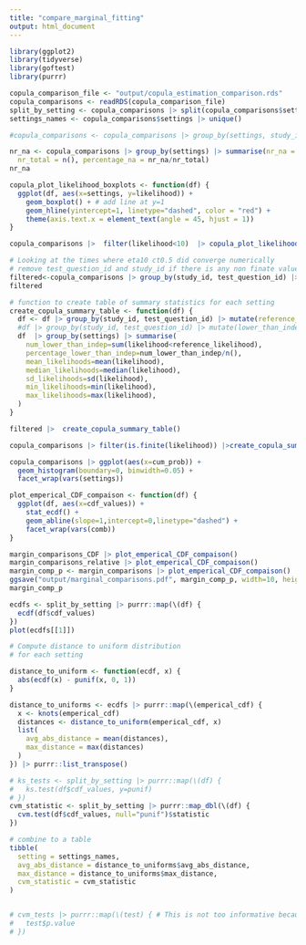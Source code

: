 ```yaml
---
title: "compare_marginal_fitting"
output: html_document
---
```


```r
library(ggplot2)
library(tidyverse)
library(goftest)
library(purrr)

copula_comparison_file <- "output/copula_estimation_comparison.rds"
copula_comparisons <- readRDS(copula_comparison_file)
split_by_setting <- copula_comparisons |> split(copula_comparisons$settings) 
settings_names <- copula_comparisons$settings |> unique()

#copula_comparisons <- copula_comparisons |> group_by(settings, study_id, test_question_id) |> summarise(likelihood=max(likelihood), cum_prob=max(cum_prob)) |> ungroup()
```
```r

nr_na <- copula_comparisons |> group_by(settings) |> summarise(nr_na = sum(is.na(likelihood)), 
  nr_total = n(), percentage_na = nr_na/nr_total)
nr_na
```

```r
copula_plot_likelihood_boxplots <- function(df) {
  ggplot(df, aes(x=settings, y=likelihood)) +
    geom_boxplot() + # add line at y=1 
    geom_hline(yintercept=1, linetype="dashed", color = "red") +
    theme(axis.text.x = element_text(angle = 45, hjust = 1))  
}

copula_comparisons |>  filter(likelihood<10)  |> copula_plot_likelihood_boxplots()
```
```r
# Looking at the times where eta10 ct0.5 did converge numerically
# remove test_question_id and study_id if there is any non finate value in that group
filtered<-copula_comparisons |> group_by(study_id, test_question_id) |> filter(all(is.finite(likelihood)))
filtered
```

```r
# function to create table of summary statistics for each setting
create_copula_summary_table <- function(df) {
  df <- df |> group_by(study_id, test_question_id) |> mutate(reference_likelihood = likelihood[settings == "indep"])
  #df |> group_by(study_id, test_question_id) |> mutate(lower_than_indep = likeli)
  df  |> group_by(settings) |> summarise(
    num_lower_than_indep=sum(likelihood<reference_likelihood),
    percentage_lower_than_indep=num_lower_than_indep/n(),
    mean_likelihoods=mean(likelihood),
    median_likelihoods=median(likelihood),
    sd_likelihoods=sd(likelihood),
    min_likelihoods=min(likelihood),
    max_likelihoods=max(likelihood),
  )
}

filtered |>  create_copula_summary_table()
```
```r
copula_comparisons |> filter(is.finite(likelihood)) |>create_copula_summary_table()
```

```r

copula_comparisons |> ggplot(aes(x=cum_prob)) +
  geom_histogram(boundary=0, binwidth=0.05) +
  facet_wrap(vars(settings))
```
```r
plot_emperical_CDF_compaison <- function(df) {
  ggplot(df, aes(x=cdf_values)) +
    stat_ecdf() +
    geom_abline(slope=1,intercept=0,linetype="dashed") + 
    facet_wrap(vars(comb))
}

margin_comparisons_CDF |> plot_emperical_CDF_compaison()
margin_comparisons_relative |> plot_emperical_CDF_compaison()
margin_comp_p <- margin_comparisons |> plot_emperical_CDF_compaison()
ggsave("output/marginal_comparisons.pdf", margin_comp_p, width=10, height=10)
margin_comp_p

```
```r
ecdfs <- split_by_setting |> purrr::map(\(df) {
  ecdf(df$cdf_values)
})
plot(ecdfs[[1]])
```
```r
# Compute distance to uniform distribution
# for each setting

distance_to_uniform <- function(ecdf, x) {
  abs(ecdf(x) - punif(x, 0, 1))
}

distance_to_uniforms <- ecdfs |> purrr::map(\(emperical_cdf) {
  x <- knots(emperical_cdf)
  distances <- distance_to_uniform(emperical_cdf, x)
  list(
    avg_abs_distance = mean(distances),
    max_distance = max(distances)
  )
}) |> purrr::list_transpose()

# ks_tests <- split_by_setting |> purrr::map(\(df) {
#   ks.test(df$cdf_values, y=punif)
# })
cvm_statistic <- split_by_setting |> purrr::map_dbl(\(df) {
  cvm.test(df$cdf_values, null="punif")$statistic
})

# combine to a table
tibble(
  setting = settings_names,
  avg_abs_distance = distance_to_uniforms$avg_abs_distance,
  max_distance = distance_to_uniforms$max_distance,
  cvm_statistic = cvm_statistic
)


# cvm_tests |> purrr::map(\(test) { # This is not too informative because I have so many samples it gives really low p values.
#   test$p.value
# })
```

